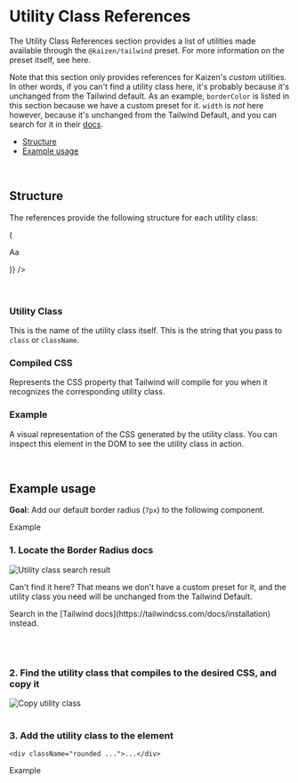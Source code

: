 
<Meta title="Systems/Tailwind Preset/Utility Class References/Overview" />

# Utility Class References

The Utility Class References section provides a list of utilities made available through the `@kaizen/tailwind` preset.
For more information on the preset itself, see <LinkTo pageId="systems-tailwind-overview">here</LinkTo>.

Note that this section only provides references for Kaizen's _custom_ utilities.
In other words, if you can't find a utility class here, it's probably because it's unchanged from the Tailwind default.
As an example, `borderColor` is listed in this section because we have a custom preset for it. `width` is _not_ here however, because it's unchanged from the Tailwind Default, and you can search for it in their [docs](https://tailwindcss.com/docs/width).

- [Structure](#structure)
- [Example usage](#example-usage)

<br/>

## Structure

The references provide the following structure for each utility class:

<Unstyled>
<div className="w-100">
  <UtilityClassTemplate
    compiledCssPropertyName="width"
    classKeyValues={[{utilityClassName: "text-heading-1", cssProperty: "2.125rem"}]}
    renderExampleComponent={cssProperty => (
      <p style={{ fontSize: cssProperty }}>Aa</p>
    )}
  />
</div>
</Unstyled>

<br/>
<br/>

### Utility Class
This is the name of the utility class itself. This is the string that you pass to `class` or `className`.

### Compiled CSS
Represents the CSS property that Tailwind will compile for you when it recognizes the corresponding utility class.

### Example
A visual representation of the CSS generated by the utility class. You can inspect this element in the DOM to see the utility class in action.

<br/>

## Example usage

**Goal:** Add our default border radius (`7px`) to the following component.

<Canvas>
<div className="border-solid w-max border-blue-500 bg-blue-100 px-12">
  <p className="font-family-paragraph text-blue-700">Example</p>
</div>
</Canvas>

### 1. Locate the Border Radius docs
<div className="max-w-[600px]">
  <img src={UtilitySearchResult} alt="Utility class search result" />
</div>

<p>Can't find it here? That means we don't have a custom preset for it, and the utility class you need will be unchanged from the Tailwind Default.</p>
<p>Search in the [Tailwind docs](https://tailwindcss.com/docs/installation) instead.</p>

<br/>
<br/>

### 2. Find the utility class that compiles to the desired CSS, and copy it
<img src={CopyUtilityClass} alt="Copy utility class" />

<br/>
<br/>

### 3. Add the utility class to the element
```tsx
<div className="rounded ...">...</div>
```
<Canvas>
<div className="rounded border-solid w-max border-blue-500 bg-blue-100 px-12">
  <p className="font-family-paragraph text-blue-700">Example</p>
</div>
</Canvas>
